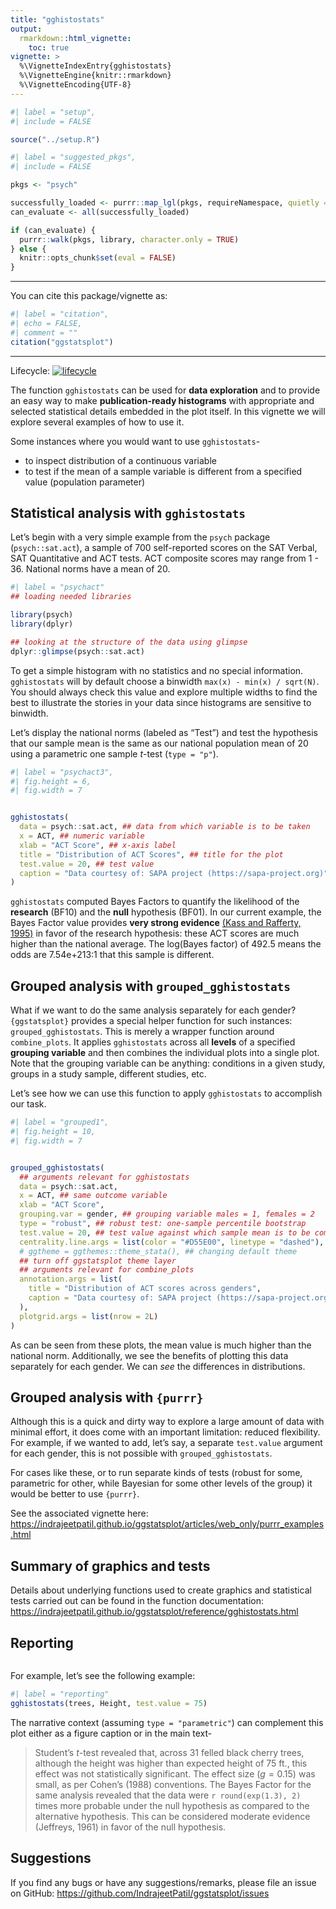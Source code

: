 ```yaml
---
title: "gghistostats"
output:
  rmarkdown::html_vignette:
    toc: true
vignette: >
  %\VignetteIndexEntry{gghistostats}
  %\VignetteEngine{knitr::rmarkdown}
  %\VignetteEncoding{UTF-8}
---
```


```r
#| label = "setup",
#| include = FALSE

source("../setup.R")
```

```r
#| label = "suggested_pkgs",
#| include = FALSE

pkgs <- "psych"

successfully_loaded <- purrr::map_lgl(pkgs, requireNamespace, quietly = TRUE)
can_evaluate <- all(successfully_loaded)

if (can_evaluate) {
  purrr::walk(pkgs, library, character.only = TRUE)
} else {
  knitr::opts_chunk$set(eval = FALSE)
}
```

---

You can cite this package/vignette as:

```r
#| label = "citation",
#| echo = FALSE,
#| comment = ""
citation("ggstatsplot")
```

---

Lifecycle: [![lifecycle](https://img.shields.io/badge/lifecycle-maturing-blue.svg)](https://lifecycle.r-lib.org/articles/stages.html)

The function `gghistostats` can be used for **data exploration**
and to provide an easy way to make **publication-ready histograms** with
appropriate and selected statistical details embedded in the plot itself. In
this vignette we will explore several examples of how to use it.

Some instances where you would want to use `gghistostats`-

  - to inspect distribution of a continuous variable
  - to test if the mean of a sample variable is different from a specified value
  (population parameter)

## Statistical analysis with `gghistostats`

Let's begin with a very simple example from the `psych` package
(`psych::sat.act`), a sample of 700 self-reported scores on the SAT Verbal, SAT
Quantitative and ACT tests. ACT composite scores may range from 1 - 36. National
norms have a mean of 20.

```r
#| label = "psychact"
## loading needed libraries

library(psych)
library(dplyr)

## looking at the structure of the data using glimpse
dplyr::glimpse(psych::sat.act)
```

To get a simple histogram with no statistics and no special information.
`gghistostats` will by default choose a binwidth `max(x) - min(x) / sqrt(N)`.
You should always check this value and explore multiple widths to find the best
to illustrate the stories in your data since histograms are sensitive to
binwidth.

Let's display the national norms (labeled as "Test") and test the hypothesis
that our sample mean is the same as our national population mean of 20 using a
parametric one sample *t*-test (`type = "p"`).

```r
#| label = "psychact3",
#| fig.height = 6,
#| fig.width = 7


gghistostats(
  data = psych::sat.act, ## data from which variable is to be taken
  x = ACT, ## numeric variable
  xlab = "ACT Score", ## x-axis label
  title = "Distribution of ACT Scores", ## title for the plot
  test.value = 20, ## test value
  caption = "Data courtesy of: SAPA project (https://sapa-project.org)"
)
```

`gghistostats` computed Bayes Factors to quantify the likelihood of the **research** (BF10) and
the **null** hypothesis (BF01). In our current example, the Bayes Factor value provides
**very strong evidence** [(Kass and Rafferty, 1995)](https://www.stat.washington.edu/raftery/Research/PDF/kass1995.pdf)
in favor of the research hypothesis: these ACT scores are much higher than the
national average.  The log(Bayes factor) of 492.5 means the odds are 7.54e+213:1
that this sample is different.

## Grouped analysis with `grouped_gghistostats`

What if we want to do the same analysis separately for each gender? 
`{ggstatsplot}` provides a special helper function for such instances:
`grouped_gghistostats`. This is merely a wrapper function around
`combine_plots`. It applies `gghistostats` across all **levels** of
a specified **grouping variable** and then combines the individual plots into a
single plot. Note that the grouping variable can be anything: conditions in a
given study, groups in a study sample, different studies, etc.

Let's see how we can use this function to apply `gghistostats` to accomplish our
task. 

```r
#| label = "grouped1",
#| fig.height = 10,
#| fig.width = 7


grouped_gghistostats(
  ## arguments relevant for gghistostats
  data = psych::sat.act,
  x = ACT, ## same outcome variable
  xlab = "ACT Score",
  grouping.var = gender, ## grouping variable males = 1, females = 2
  type = "robust", ## robust test: one-sample percentile bootstrap
  test.value = 20, ## test value against which sample mean is to be compared
  centrality.line.args = list(color = "#D55E00", linetype = "dashed"),
  # ggtheme = ggthemes::theme_stata(), ## changing default theme
  ## turn off ggstatsplot theme layer
  ## arguments relevant for combine_plots
  annotation.args = list(
    title = "Distribution of ACT scores across genders",
    caption = "Data courtesy of: SAPA project (https://sapa-project.org)"
  ),
  plotgrid.args = list(nrow = 2L)
)
```

As can be seen from these plots, the mean value is much higher than the national
norm. Additionally, we see the benefits of plotting this data separately for
each gender. We can *see* the differences in distributions.

## Grouped analysis with `{purrr}`

Although this is a quick and dirty way to explore a large amount of data with
minimal effort, it does come with an important limitation: reduced flexibility.
For example, if we wanted to add, let's say, a separate `test.value` argument
for each gender, this is not possible with `grouped_gghistostats`. 

For cases like these, or to run separate  kinds of tests (robust for some,
parametric for other, while Bayesian for some other levels of the group) it
would be better to use `{purrr}`.

See the associated vignette here:
<https://indrajeetpatil.github.io/ggstatsplot/articles/web_only/purrr_examples.html>

## Summary of graphics and tests

Details about underlying functions used to create graphics and statistical tests carried out can be found in the function documentation:
<https://indrajeetpatil.github.io/ggstatsplot/reference/gghistostats.html>

## Reporting

```asis
```

For example, let's see the following example:

```r
#| label = "reporting"
gghistostats(trees, Height, test.value = 75)
```

The narrative context (assuming `type = "parametric"`) can complement this plot
either as a figure caption or in the main text-

> Student's *t*-test revealed that, across 31 felled black cherry trees,
although the height was higher than expected height of 75 ft., this effect was
not statistically significant. The effect size $(g = 0.15)$ was small, as per
Cohen’s (1988) conventions. The Bayes Factor for the same analysis revealed that
the data were `r round(exp(1.3), 2)` times more probable under the null
hypothesis as compared to the alternative hypothesis. This can be considered
moderate evidence (Jeffreys, 1961) in favor of the null hypothesis.

## Suggestions

If you find any bugs or have any suggestions/remarks, please file an issue on GitHub: 
<https://github.com/IndrajeetPatil/ggstatsplot/issues>
